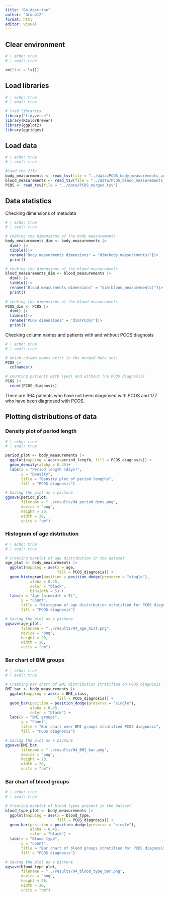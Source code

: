 ```yaml
---
title: "04_describe"
author: "Group12"
format: html
editor: visual
---
```


## Clear environment

```r
# | echo: true
# | eval: true

rm(list = ls())
```

## Load libraries

```r
# | echo: true
# | eval: true

# load libraries
library("tidyverse")
library(RColorBrewer)
library(ggplot2)
library(ggridges)
```

## Load data

```r
# | echo: true
# | eval: true

#Load the file
body_measurements <- read_tsv(file = "../data/PCOS_body_measurements_aug.tsv")
blood_measurements <- read_tsv(file = "../data/PCOS_blood_measurements_aug.tsv")
PCOS <- read_tsv(file = "../data/PCOS_merged.tsv")

```

## Data statistics

Checking dimensions of metadata

```r
# | echo: true
# | eval: true

# cheking the dimensions of the body measurements
body_measurements_dim <- body_measurements |>
  dim() |>
  tibble()|>
  rename("Body measurments dimensions" = "dim(body_measurements)")|>
  print()

# cheking the dimensions of the blood measurements
blood_measurements_dim <- blood_measurements |>
  dim() |>
  tibble()|>
  rename("Blood measurments dimensions" = "dim(blood_measurements)")|>
  print()
  
# cheking the dimensions of the blood measurements
PCOS_dim <- PCOS |>
  dim() |>
  tibble()|>
  rename("PCOS dimensions" = "dim(PCOS)")|>
  print()


```

Checking column names and patients with and without PCOS diagnosis

```r
# | echo: true
# | eval: true

# which column names exist in the merged data set:
PCOS |> 
  colnames()

# counting patients with (yes) and without (no PCOS diagnosis)
PCOS |> 
  count(PCOS_diagnosis)


```

There are 364 patients who have not been diagnosed with PCOS and 177 who have been diagnosed with PCOS.

## Plotting distributions of data

### Density plot of period length

```r
# | echo: true
# | eval: true

period_plot <- body_measurements |> 
  ggplot(mapping = aes(x=period_length, fill = PCOS_diagnosis)) + 
  geom_density(alpha = 0.45)+
  labs(x = "Period length (days)", 
       y = "Density",
       title = "Density plot of period lengths",
       fill = "PCOS diagnosis")

# Saving the plot as a picture
ggsave(period_plot,
       filename = "../results/04_period_dens.png",
       device = "png",
       height = 20,
       width = 20,
       units = "cm")

```

### Histogram of age distribution

```r
# | echo: true
# | eval: true

# Creating barplot of age distribution in the dataset
age_plot <- body_measurements |> 
  ggplot(mapping = aes(x = age, 
                       fill = PCOS_diagnosis)) +
  geom_histogram(position = position_dodge(preserve = "single"),
           alpha = 0.45,
           color = "black",
           binwidth = 5) +
  labs(x = "Age (binwidth = 5)", 
       y = "Count",
       title = "Histogram of age distribution stratified for PCOS diagnosis",
       fill = "PCOS diagnosis")

# Saving the plot as a picture
ggsave(age_plot,
       filename = "../results/04_age_hist.png",
       device = "png",
       height = 20,
       width = 20,
       units = "cm")
```

### Bar chart of BMI groups

```r
# | echo: true
# | eval: true

# Creating bar chart of BMI distribution stratified on PCOS diagnosis
BMI_bar <- body_measurements |> 
  ggplot(mapping = aes(x = BMI_class,
                       fill = PCOS_diagnosis)) +
  geom_bar(position = position_dodge(preserve = "single"),
           alpha = 0.45,
           color = "black") +
  labs(x = "BMI groups", 
       y = "Count",
       title = "Bar chart over BMI groups stratified PCOS diagnosis",
       fill = "PCOS diagnosis")

# Saving the plot as a picture
ggsave(BMI_bar,
       filename = "../results/04_BMI_bar.png",
       device = "png",
       height = 20,
       width = 20,
       units = "cm")

```

### Bar chart of blood groups

```r
# | echo: true
# | eval: true

# Creating barplot of blood types present in the dataset
blood_type_plot <- body_measurements |> 
  ggplot(mapping = aes(x = blood_type, 
                       fill = PCOS_diagnosis)) +
  geom_bar(position = position_dodge(preserve = "single"),
           alpha = 0.45,
           color = "black") +
  labs(x = "Blood type", 
       y = "Count",
       title = "Bar chart of blood groups stratified for PCOS diagnosis",
       fill = "PCOS diagnosis")

# Saving the plot as a picture
ggsave(blood_type_plot,
       filename = "../results/04_blood_type_bar.png",
       device = "png",
       height = 20,
       width = 20,
       units = "cm")

```

## 
